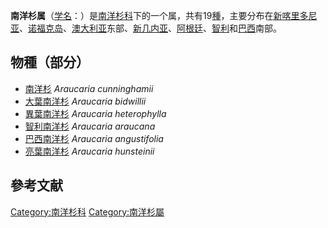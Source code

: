 {{Automatic Taxobox
| fossil_range = {{fossil range|Jurassic|Recent|[[侏羅紀|侏羅紀]]–現在{{r|Knapp|Gilmore}}}}
| image = Araucaria columnaris1.jpg
| image_caption = [[柱状南洋杉|柱状南洋杉]] ''Araucaria columnaris''
| taxon = Araucaria
| authority = [[Juss.|Juss.]], 1789
| type_species=[[智利南洋杉|智利南洋杉]]<br>''Araucaria araucana''
| type_species_authority=([[Molina|Molina]]) [[K.Koch|K.Koch]], 1873
| diversity=19种
}}
'''南洋杉属'''（[[学名|学名]]：''{{lang|la|Araucaria}}''）是[[南洋杉科|南洋杉科]]下的一个属，共有19[[種|種]]，主要分布在[[新喀里多尼亚|新喀里多尼亚]]、[[诺福克岛|诺福克岛]]、[[澳大利亚|澳大利亚]]东部、[[新几内亚|新几内亚]]、[[阿根廷|阿根廷]]、[[智利|智利]]和[[巴西|巴西]]南部。

==物種（部分）==
*[[南洋杉|南洋杉]] ''Araucaria cunninghamii''
*[[大葉南洋杉|大葉南洋杉]] ''Araucaria bidwillii''
*[[異葉南洋杉|異葉南洋杉]] ''Araucaria heterophylla''
*[[智利南洋杉|智利南洋杉]] ''Araucaria araucana''
*[[巴西南洋杉|巴西南洋杉]] ''Araucaria angustifolia''
*[[亮葉南洋杉|亮葉南洋杉]] ''Araucaria hunsteinii''

==參考文献==
{{reflist|refs=
<ref name=Knapp>{{cite journal |author=Michael Knapp, Ragini Mudaliar, David Havell, Steven J. Wagstaff & Peter J. Lockhart |year=2007 |title=The drowning of New Zealand and the problem of ''Agathis'' |journal=''Systematic Biology'' |volume=56 |issue=5 |pages=862–870 |doi=10.1080/10635150701636412 |url=http://sysbio.oxfordjournals.org/content/56/5/862.full |pmid=17957581 |access-date=2013-10-16 |archive-date=2020-05-02 |archive-url=https://web.archive.org/web/20200502190507/https://academic.oup.com/sysbio/article/56/5/862/1698700 |dead-url=no }}</ref>
<ref name=Gilmore>{{cite journal |author=S. Gilmore & K. D. Hill |year=1997 |title=Relationships of the Wollemi Pine (''Wollemia nobilis'') and a molecular phylogeny of the Araucariaceae |journal=''Telopea'' |volume=7 |issue=3 |pages=275–290 |url=http://www.rbgsyd.nsw.gov.au/__data/assets/pdf_file/0004/73228/Tel7Gil275.pdf |format=PDF |access-date=2013-10-16 |archive-date=2015-09-24 |archive-url=https://web.archive.org/web/20150924085025/http://www.rbgsyd.nsw.gov.au/__data/assets/pdf_file/0004/73228/Tel7Gil275.pdf |dead-url=no }}</ref>
}}

{{taxonbar}}
{{plant-stub}}
[[Category:南洋杉科|Category:南洋杉科]]
[[Category:南洋杉屬|Category:南洋杉屬]]